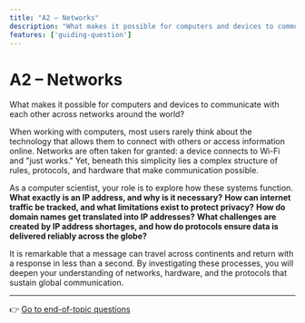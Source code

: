 ```yaml
---
title: "A2 – Networks"
description: "What makes it possible for computers and devices to communicate with each other across networks around the world?"
features: ['guiding-question']
---
```



# A2 – Networks

<GuidingQuestion lang="en">
  What makes it possible for computers and devices to communicate with each other across networks around the world?
</GuidingQuestion>


When working with computers, most users rarely think about the technology that allows them to connect with others or access information online. Networks are often taken for granted: a device connects to Wi-Fi and "just works." Yet, beneath this simplicity lies a complex structure of rules, protocols, and hardware that make communication possible.

As a computer scientist, your role is to explore how these systems function.
**What exactly is an IP address, and why is it necessary?**
**How can internet traffic be tracked, and what limitations exist to protect privacy?**
**How do domain names get translated into IP addresses?**
**What challenges are created by IP address shortages, and how do protocols ensure data is delivered reliably across the globe?**

It is remarkable that a message can travel across continents and return with a response in less than a second. By investigating these processes, you will deepen your understanding of networks, hardware, and the protocols that sustain global communication.

---

👉 [Go to end-of-topic questions](/cs-study-companion/en/a2/end-of-topic-questions)